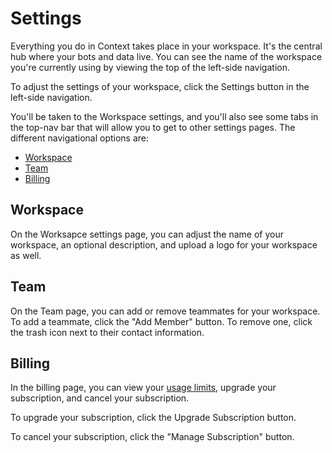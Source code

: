 
# Settings

Everything you do in Context takes place in your workspace. It's the central hub where your bots and data live. You can see the name of the workspace you're currently using by viewing the top of the left-side navigation.

To adjust the settings of your workspace, click the Settings button in the left-side navigation.

You'll be taken to the Workspace settings, and you'll also see some tabs in the top-nav bar that will allow you to get to other settings pages. The different navigational options are:

- [Workspace](#workspace)
- [Team](#team)
- [Billing](#billing)

## Workspace

On the Worksapce settings page, you can adjust the name of your workspace, an optional description, and upload a logo for your workspace as well.

## Team

On the Team page, you can add or remove teammates for your workspace. To add a teammate, click the "Add Member" button. To remove one, click the trash icon next to their contact information.

## Billing

In the billing page, you can view your [usage limits](/usage), upgrade your subscription, and cancel your subscription.

To upgrade your subscription, click the Upgrade Subscription button.

To cancel your subscription, click the "Manage Subscription" button.
